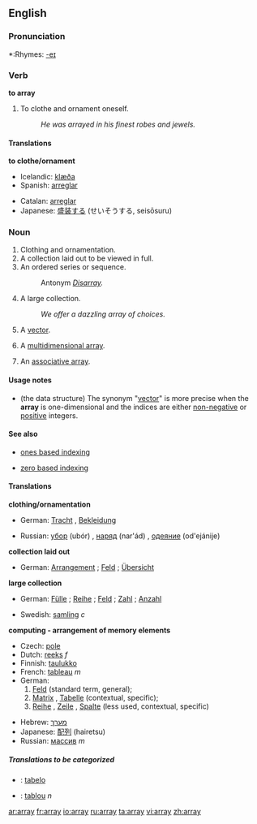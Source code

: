 ==English==

===Pronunciation===
*:Rhymes: [[Rhymes:English:-eɪ|-eɪ]]

===Verb===
'''to array'''

#<!--DefA--> To clothe and ornament oneself.
#: ''He was arrayed in his finest robes and jewels.''

====Translations====
'''to clothe/ornament'''
{{top}}
*Icelandic: [[klæða]]
*Spanish: [[arreglar]]
{{mid}}
*Catalan: [[arreglar]]
*Japanese: [[盛装する]] (せいそうする, seisōsuru)
{{bottom}}

===Noun===
{{en-noun}}

#<!--DefB--> Clothing and ornamentation.
#<!--DefC--> A collection laid out to be viewed in full.
#<!--DefD--> An ordered series or sequence.
#: Antonym ''[[Disarray]].''
#<!--DefD--> A large collection.
#: ''We offer a dazzling array of choices.''
#<!--DefE--> {{complang}} A [[vector]].
#{{complang}} A [[multidimensional array]].
# {{computing}} An [[associative array]].

====Usage notes====

* {{complang}} (the data structure)  The synonym "[[vector]]" is more precise when the '''array''' is one-dimensional and the indices are either [[non-negative]] or [[positive]] integers.

====See also====

* {{computing}} [[ones based indexing]]
* {{computing}} [[zero based indexing]]

====Translations====
<!--DefB-->'''clothing/ornamentation'''
{{top}}
*German: [[Tracht]] {{f}}, [[Bekleidung]] {{f}}
{{mid}}
*Russian: [[убор]] (ubór) {{m}}, [[наряд]] (nar'ád) {{m}}, [[одеяние]] (od'ejánije) {{n}}
{{bottom}}

<!--DefC-->'''collection laid out'''
{{top}}
*German: [[Arrangement]] {{n}}; [[Feld]] {{n}}; [[Übersicht]] {{f}}
{{mid}}
{{bottom}}

<!--DefD-->'''large collection'''
{{top}}
*German: [[Fülle]] {{f}}; [[Reihe]] {{f}}; [[Feld]] {{n}}; [[Zahl]] {{f}}; [[Anzahl]] {{f}}
{{mid}}
*Swedish: [[samling]] ''c''
{{bottom}}

<!--DefE-->'''computing - arrangement of memory elements'''
{{top}}
*Czech: [[pole]] {{n}}
*Dutch: [[reeks]] ''f''
*Finnish: [[taulukko]]
*French: [[tableau]] ''m''
*German:
*#[[Feld]] {{n}} (standard term, general);
*#[[Matrix]] {{f}}, [[Tabelle]] {{f}} (contextual, specific);
*#[[Reihe]] {{f}}, [[Zeile]] {{f}}, [[Spalte]] {{f}} (less used, contextual, specific)
{{mid}}
*Hebrew: [[מערך]] {{m}}
*Japanese: [[配列]] (hairetsu)
*Russian: [[массив]] ''m''
{{bottom}}

=====Translations to be categorized=====
{{checktrans}}
<!--Remove this section once all of the translations below have been moved into the tables above.-->
*{{ttbc|Ido|[[Ido]]}}: [[tabelo]]
*{{ttbc|Romanian}}: [[tablou]] ''n''

[[ar:array]]
[[fr:array]]
[[io:array]]
[[ru:array]]
[[ta:array]]
[[vi:array]]
[[zh:array]]